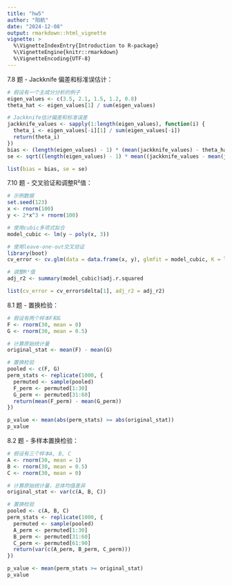 ```yaml
---
title: "hw5"
author: "阳航"
date: "2024-12-08"
output: rmarkdown::html_vignette
vignette: >
  %\VignetteIndexEntry{Introduction to R-package}
  %\VignetteEngine{knitr::rmarkdown}
  %\VignetteEncoding{UTF-8}
---
```

7.8 题 - Jackknife 偏差和标准误估计：
```r
# 假设有一个主成分分析的例子
eigen_values <- c(3.5, 2.1, 1.5, 1.2, 0.8)
theta_hat <- eigen_values[1] / sum(eigen_values)

# Jackknife估计偏差和标准误差
jackknife_values <- sapply(1:length(eigen_values), function(i) {
  theta_i <- eigen_values[-i][1] / sum(eigen_values[-i])
  return(theta_i)
})
bias <- (length(eigen_values) - 1) * (mean(jackknife_values) - theta_hat)
se <- sqrt((length(eigen_values) - 1) * mean((jackknife_values - mean(jackknife_values))^2))

list(bias = bias, se = se)

```
7.10 题 - 交叉验证和调整R²值：
```r
# 示例数据
set.seed(123)
x <- rnorm(100)
y <- 2*x^3 + rnorm(100)

# 使用cubic多项式拟合
model_cubic <- lm(y ~ poly(x, 3))

# 使用leave-one-out交叉验证
library(boot)
cv_error <- cv.glm(data = data.frame(x, y), glmfit = model_cubic, K = length(x))

# 调整R²值
adj_r2 <- summary(model_cubic)$adj.r.squared

list(cv_error = cv_error$delta[1], adj_r2 = adj_r2)

```
8.1 题 - 置换检验：
```r
# 假设有两个样本F和G
F <- rnorm(30, mean = 0)
G <- rnorm(30, mean = 0.5)

# 计算原始统计量
original_stat <- mean(F) - mean(G)

# 置换检验
pooled <- c(F, G)
perm_stats <- replicate(1000, {
  permuted <- sample(pooled)
  F_perm <- permuted[1:30]
  G_perm <- permuted[31:60]
  return(mean(F_perm) - mean(G_perm))
})

p_value <- mean(abs(perm_stats) >= abs(original_stat))
p_value

```
8.2 题 - 多样本置换检验：
```r
# 假设有三个样本A, B, C
A <- rnorm(30, mean = 1)
B <- rnorm(30, mean = 0.5)
C <- rnorm(30, mean = 0)

# 计算原始统计量，总体均值差异
original_stat <- var(c(A, B, C))

# 置换检验
pooled <- c(A, B, C)
perm_stats <- replicate(1000, {
  permuted <- sample(pooled)
  A_perm <- permuted[1:30]
  B_perm <- permuted[31:60]
  C_perm <- permuted[61:90]
  return(var(c(A_perm, B_perm, C_perm)))
})

p_value <- mean(perm_stats >= original_stat)
p_value

```
